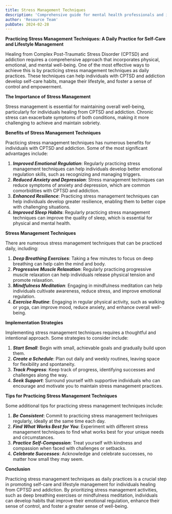 ```yaml
---
title: Stress Management Techniques
description: 'Comprehensive guide for mental health professionals and individuals in recovery'
author: 'Resource Team'
pubDate: 2024-02-28
---
```


**Practicing Stress Management Techniques: A Daily Practice for Self-Care and Lifestyle Management**

Healing from Complex Post-Traumatic Stress Disorder (CPTSD) and addiction requires a comprehensive approach that incorporates physical, emotional, and mental well-being. One of the most effective ways to achieve this is by practicing stress management techniques as daily practices. These techniques can help individuals with CPTSD and addiction develop self-care habits, manage their lifestyle, and foster a sense of control and empowerment.

**The Importance of Stress Management**

Stress management is essential for maintaining overall well-being, particularly for individuals healing from CPTSD and addiction. Chronic stress can exacerbate symptoms of both conditions, making it more challenging to achieve and maintain sobriety.

**Benefits of Stress Management Techniques**

Practicing stress management techniques has numerous benefits for individuals with CPTSD and addiction. Some of the most significant advantages include:

1. **_Improved Emotional Regulation_**: Regularly practicing stress management techniques can help individuals develop better emotional regulation skills, such as recognizing and managing triggers.
2. **_Reduced Anxiety and Depression_**: Stress management techniques can reduce symptoms of anxiety and depression, which are common comorbidities with CPTSD and addiction.
3. **_Enhanced Resilience_**: Practicing stress management techniques can help individuals develop greater resilience, enabling them to better cope with challenging situations.
4. **_Improved Sleep Habits_**: Regularly practicing stress management techniques can improve the quality of sleep, which is essential for physical and mental health.

**Stress Management Techniques**

There are numerous stress management techniques that can be practiced daily, including:

1. **_Deep Breathing Exercises_**: Taking a few minutes to focus on deep breathing can help calm the mind and body.
2. **_Progressive Muscle Relaxation_**: Regularly practicing progressive muscle relaxation can help individuals release physical tension and promote relaxation.
3. **_Mindfulness Meditation_**: Engaging in mindfulness meditation can help individuals cultivate awareness, reduce stress, and improve emotional regulation.
4. **_Exercise Routine_**: Engaging in regular physical activity, such as walking or yoga, can improve mood, reduce anxiety, and enhance overall well-being.

**Implementation Strategies**

Implementing stress management techniques requires a thoughtful and intentional approach. Some strategies to consider include:

1. **_Start Small_**: Begin with small, achievable goals and gradually build upon them.
2. **_Create a Schedule_**: Plan out daily and weekly routines, leaving space for flexibility and spontaneity.
3. **_Track Progress_**: Keep track of progress, identifying successes and challenges along the way.
4. **_Seek Support_**: Surround yourself with supportive individuals who can encourage and motivate you to maintain stress management practices.

**Tips for Practicing Stress Management Techniques**

Some additional tips for practicing stress management techniques include:

1. **_Be Consistent_**: Commit to practicing stress management techniques regularly, ideally at the same time each day.
2. **_Find What Works Best for You_**: Experiment with different stress management techniques to find what works best for your unique needs and circumstances.
3. **_Practice Self-Compassion_**: Treat yourself with kindness and compassion when faced with challenges or setbacks.
4. **_Celebrate Successes_**: Acknowledge and celebrate successes, no matter how small they may seem.

**Conclusion**

Practicing stress management techniques as daily practices is a crucial step in promoting self-care and lifestyle management for individuals healing from CPTSD and addiction. By prioritizing stress management activities, such as deep breathing exercises or mindfulness meditation, individuals can develop habits that improve their emotional regulation, enhance their sense of control, and foster a greater sense of well-being.
